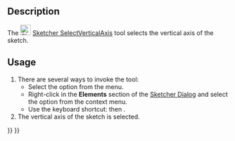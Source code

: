 <languages/>
<translate>

<!--T:8-->
{{Docnav
|[[Sketcher_SelectHorizontalAxis|Select horizontal axis]]
|[[Sketcher_Translate|Array transform]]
|[[Sketcher_Workbench|Sketcher]]
|IconL=Sketcher_SelectHorizontalAxis.svg‎
|IconR=Sketcher_Translate.svg
|IconC=Workbench_Sketcher.svg
}}

<!--T:1-->
{{GuiCommand
|Name=Sketcher SelectVerticalAxis
|MenuLocation=Sketch → Sketcher tools → Select vertical axis
|Workbenches=[[Sketcher_Workbench|Sketcher]]
|Shortcut={{KEY|Z}} {{KEY|V}}
|Version=0.15
}}

==Description== <!--T:2-->

<!--T:5-->
The [[Image:Sketcher_SelectVerticalAxis.svg|24px]] [[Sketcher_SelectVerticalAxis|Sketcher SelectVerticalAxis]] tool selects the vertical axis of the sketch.

==Usage== <!--T:3-->

<!--T:6-->
# There are several ways to invoke the tool:
#* Select the {{MenuCommand|Sketch → Sketcher tools → [[File:Sketcher_SelectVerticalAxis.svg|16px]] Select vertical axis}} option from the menu.
#* Right-click in the '''Elements''' section of the [[Sketcher_Dialog|Sketcher Dialog]] and select the {{MenuCommand|[[Image:Sketcher_SelectVerticalAxis.svg|16px]] Select Vertical Axis}} option from the context menu.
#* Use the keyboard shortcut: {{KEY|Z}} then {{KEY|V}}.
# The vertical axis of the sketch is selected.


<!--T:9-->
{{Docnav
|[[Sketcher_SelectHorizontalAxis|Select horizontal axis]]
|[[Sketcher_Translate|Array transform]]
|[[Sketcher_Workbench|Sketcher]]
|IconL=Sketcher_SelectHorizontalAxis.svg‎
|IconR=Sketcher_Translate.svg
|IconC=Workbench_Sketcher.svg
}}

</translate>
{{Sketcher_Tools_navi{{#translation:}}}}
{{Userdocnavi{{#translation:}}}}